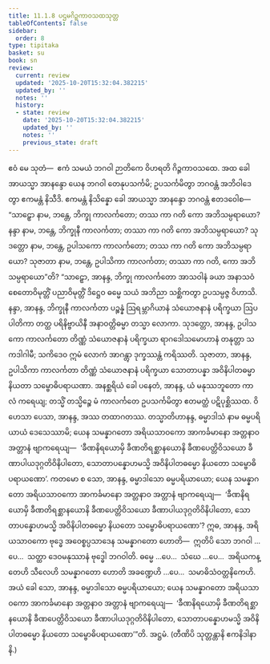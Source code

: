 ```yaml
---
title: 11.1.8 ပဌမဂိဉ္ဇကာဝသထသုတ္တ
tableOfContents: false
sidebar:
  order: 8
type: tipitaka
basket: su
book: sn
review:
  current: review
  updated: '2025-10-20T15:32:04.382215'
  updated_by: ''
  notes: ''
  history:
  - state: review
    date: '2025-10-20T15:32:04.382215'
    updated_by: ''
    notes: ''
    previous_state: draft
---
```



<DynamicBreadcrumb />


<ReviewStatus review={frontmatter.review} showDetails={true} />

<HypothesisAnnotation frontmatter={frontmatter} />

<Division number="1004" book="sn" e="ch" v="18" p="431">

<Paragraph number="1844" book="sn">
ဧဝံ မေ သုတံ—  ဧကံ သမယံ ဘဂဝါ ဉာတိကေ ဝိဟရတိ ဂိဉ္ဇကာဝသထေ. အထ ခေါ အာယသ္မာ အာနန္ဒော ယေန ဘဂဝါ တေနုပသင်္ကမိ; ဥပသင်္ကမိတွာ ဘဂဝန္တံ အဘိဝါဒေတွာ ဧကမန္တံ နိသီဒိ. ဧကမန္တံ နိသိန္နော ခေါ အာယသ္မာ အာနန္ဒော ဘဂဝန္တံ ဧတဒဝေါစ—
</Paragraph>

<Paragraph number="1845" book="sn">
“သာဠှော နာမ, ဘန္တေ, ဘိက္ခု ကာလင်္ကတော; တဿ ကာ ဂတိ ကော အဘိသမ္ပရာယော? နန္ဒာ နာမ, ဘန္တေ, ဘိက္ခုနီ ကာလင်္ကတာ; တဿာ ကာ ဂတိ ကော အဘိသမ္ပရာယော? သုဒတ္တော နာမ, ဘန္တေ, ဥပါသကော ကာလင်္ကတော; တဿ ကာ ဂတိ ကော အဘိသမ္ပရာယော? သုဇာတာ နာမ, ဘန္တေ, ဥပါသိကာ ကာလင်္ကတာ; တဿာ ကာ ဂတိ, ကော အဘိသမ္ပရာယော”တိ?
</Paragraph>

<Paragraph number="1846" book="sn">
“သာဠှော, အာနန္ဒ, ဘိက္ခု ကာလင်္ကတော အာသဝါနံ ခယာ အနာသဝံ စေတောဝိမုတ္တိံ ပညာဝိမုတ္တိံ ဒိဋ္ဌေဝ ဓမ္မေ သယံ အဘိညာ သစ္ဆိကတွာ ဥပသမ္ပဇ္ဇ ဝိဟာသိ. နန္ဒာ, အာနန္ဒ, ဘိက္ခုနီ ကာလင်္ကတာ ပဉ္စန္နံ ဩရမ္ဘာဂိယာနံ သံယောဇနာနံ ပရိက္ခယာ ဩပပါတိကာ တတ္ထ ပရိနိဗ္ဗာယိနီ အနာဝတ္တိဓမ္မာ တသ္မာ လောကာ. သုဒတ္တော, အာနန္ဒ, ဥပါသကော ကာလင်္ကတော တိဏ္ဏံ သံယောဇနာနံ ပရိက္ခယာ ရာဂဒေါသမောဟာနံ တနုတ္တာ သကဒါဂါမီ; သကိဒေဝ ဣမံ လောကံ အာဂန္တွာ ဒုက္ခဿန္တံ ကရိဿတိ. သုဇာတာ, အာနန္ဒ, ဥပါသိကာ ကာလင်္ကတာ တိဏ္ဏံ သံယောဇနာနံ ပရိက္ခယာ သောတာပန္နာ အဝိနိပါတဓမ္မာ နိယတာ သမ္ဗောဓိပရာယဏာ.
</Paragraph>

<Paragraph number="1847" book="sn">
အနစ္ဆရိယံ ခေါ ပနေတံ, အာနန္ဒ, ယံ မနုဿဘူတော ကာလံ ကရေယျ; တသ္မိံ တသ္မိဉ္စေ မံ ကာလင်္ကတေ ဥပသင်္ကမိတွာ ဧတမတ္ထံ ပဋိပုစ္ဆိဿထ. ဝိဟေသာ ပေသာ, အာနန္ဒ, အဿ တထာဂတဿ. တသ္မာတိဟာနန္ဒ, ဓမ္မာဒါသံ နာမ ဓမ္မပရိယာယံ ဒေသေဿာမိ; ယေန သမန္နာဂတော အရိယသာဝကော အာကင်္ခမာနော အတ္တနာဝ အတ္တာနံ ဗျာကရေယျ—  ‘ခီဏနိရယောမှိ ခီဏတိရစ္ဆာနယောနိ ခီဏပေတ္တိဝိသယော ခီဏာပါယဒုဂ္ဂတိဝိနိပါတော, သောတာပန္နောဟမသ္မိ အဝိနိပါတဓမ္မော နိယတော သမ္ဗောဓိပရာယဏော’.
</Paragraph>

<Paragraph number="1848" book="sn">
ကတမော စ သော, အာနန္ဒ, ဓမ္မာဒါသော ဓမ္မပရိယာယော; ယေန သမန္နာဂတော အရိယသာဝကော အာကင်္ခမာနော အတ္တနာဝ အတ္တာနံ ဗျာကရေယျ—  ‘ခီဏနိရယောမှိ ခီဏတိရစ္ဆာနယောနိ ခီဏပေတ္တိဝိသယော ခီဏာပါယဒုဂ္ဂတိဝိနိပါတော, သောတာပန္နောဟမသ္မိ အဝိနိပါတဓမ္မော နိယတော သမ္ဗောဓိပရာယဏော’?
</Paragraph>

<Paragraph number="1849" book="sn">
ဣဓ, အာနန္ဒ, အရိယသာဝကော ဗုဒ္ဓေ အဝေစ္စပ္ပသာဒေန သမန္နာဂတော ဟောတိ—  ဣတိပိ သော ဘဂဝါ …ပေ…  သတ္ထာ ဒေဝမနုဿာနံ ဗုဒ္ဓေါ ဘဂဝါတိ. ဓမ္မေ …ပေ…  သံဃေ …ပေ…  အရိယကန္တေဟိ သီလေဟိ သမန္နာဂတော ဟောတိ အခဏ္ဍေဟိ …ပေ…  သမာဓိသံဝတ္တနိကေဟိ. အယံ ခေါ သော, အာနန္ဒ, ဓမ္မာဒါသော ဓမ္မပရိယာယော; ယေန သမန္နာဂတော အရိယသာဝကော အာကင်္ခမာနော အတ္တနာဝ အတ္တာနံ ဗျာကရေယျ—  ‘ခီဏနိရယောမှိ ခီဏတိရစ္ဆာနယောနိ ခီဏပေတ္တိဝိသယော ခီဏာပါယဒုဂ္ဂတိဝိနိပါတော, သောတာပန္နောဟမသ္မိ အဝိနိပါတဓမ္မော နိယတော သမ္ဗောဓိပရာယဏော’”တိ.

</Paragraph>
</Division>

<Paragraph number="1850" type="center" book="sn">
အဋ္ဌမံ.



</Paragraph>

<Paragraph number="1851" type="center" book="sn">
(တီဏိပိ သုတ္တန္တာနိ ဧကနိဒါနာနိ.)
</Paragraph>
